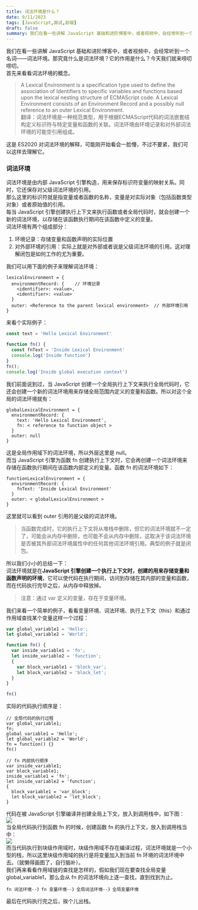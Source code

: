 ```yaml
---
title: 词法环境是什么？
date: 9/11/2023
tags: [JavaScript,面试,前端]
draft: false
summary: 我们在看一些讲解 JavaScript 基础和进阶博客中，或者视频中，会经常听到一个名词——词法环境。那究竟什么是词法环境？它的作用是什么？今天我们就来唠叨唠叨。首先来看看词法环境的概念。A Lexical Environment is a specification type used to define the association of Identifiers to specific variables and functions based upon the lexical nesting _词法环境
---
```


我们在看一些讲解 JavaScript 基础和进阶博客中，或者视频中，会经常听到一个名词——词法环境。那究竟什么是词法环境？它的作用是什么？今天我们就来唠叨唠叨。\
首先来看看词法环境的概念。

> A Lexical Environment is a specification type used to define the association of Identifiers to specific variables and functions based upon the lexical nesting structure of ECMAScript code. A Lexical Environment consists of an Environment Record and a possibly null reference to an outer Lexical Environment.\
> 翻译：词法环境是一种规范类型，用于根据ECMAScript代码的词法嵌套结构定义标识符与特定变量和函数的关联。词法环境由环境记录和对外部词法环境的可能空引用组成。

这是 ES2020 对词法环境的解释，可能刚开始看会一脸懵，不过不要紧，我们可以这样去理解它。

### 词法环境

词法环境是由内部 JavaScript 引擎构造，用来保存标识符变量的映射关系。同时，它还保存对父级词法环境的引用。\
那么这里的标识符就是指变量或者函数的名称，变量是对实际对象（包括函数类型对象）或者原始值的引用。\
每当 JavaScript 引擎创建执行上下文来执行函数或者全局代码时，就会创建一个新的词法环境，以存储在该函数执行期间在该函数中定义的变量。\
词法环境有两个组成部分：

1.  环境记录：存储变量和函数声明的实际位置
2.  对外部环境的引用：实际上就是对外部或者说是父级词法环境的引用。这对理解闭包是如何工作的尤为重要。

我们可以用下面的例子来理解词法环境：

    lexicalEnvironment = {
      environmentRecord: {    // 环境记录
      	<identifier>: <value>,
    	<identifier>: <value>
      }
      outer: <Reference to the parent lexical environment>  // 外部环境引用
    }

来看个实际例子：

```javascript
const text = 'Hello Lexical Environment'

function fn() {
  const fnText = 'Inside Lexical Environment'
  console.log('Inside function') 
}
fn();
console.log('Inside global execution context')
```

我们前面说到过，当 JavaScript 创建一个全局执行上下文来执行全局代码时，它还会创建一个新的词法环境用来存储全局范围内定义的变量和函数。所以对这个全局的词法环境就有：

    globalLexicalEnvironment = {
      environmentRecord: {
        text: 'Hello Lexical Environment',
        fn: < reference to function object >
      }
      outer: null
    }

这是全局作用域下的词法环境，所以外层这里是 null。\
而当 JavaScript 引擎为函数 fn 创建执行上下文时，它会再创建一个词法环境来存储在函数执行期间在该函数内部定义的变量。函数 fn 的词法环境如下：

    functionLexicalEnvironment = {
      environmentRecord: {
        fnText: 'Inside Lexical Environment'
      }
      outer: < globalLexicalEnvironment >
    }

这里就可以看到 outer 引用的是父级的词法环境。

> 当函数完成时，它的执行上下文将从堆栈中删除，但它的词法环境就不一定了，可能会从内存中删除，也可能不会从内存中删除，这取决于该词法环境是否被其外部词法环境属性中的任何其他词法环境引用。典型的例子就是闭包。

所以我们小小的总结一下：\
词法环境就是在**JavaScript 引擎创建一个执行上下文时，创建的用来存储变量和函数声明的环境**，它可以使代码在执行期间，访问到存储在其内部的变量和函数，而在代码执行完毕之后，从内存中释放掉。

> 注意：通过 var 定义的变量，存在于变量环境。

我们来看一个简单的例子，看看变量环境、词法环境、执行上下文（this）和通过作用域查找某个变量这样一个过程：

```javascript
var global_variable1 = 'Hello';
let global_variable2 = 'World';

function fn() {
  var inside_variable1 = 'fn';
  let inside_variable2 = 'function';
  {
    var block_variable1 = 'block_var';
    let block_variable2 = 'block_let';
  }
}

fn()
```

实际的代码执行顺序是：

    // 全局代码的执行过程
    var global_variable1;
    fn;
    global_variable1 = 'Hello';
    let global_variable2 = 'World';
    fn = function() {}
    fn()

    // fn 内部执行顺序
    var inside_variable1;
    var block_variable1;
    inside_variable1 = 'fn';
    let inside_variable2 = 'function';
    {
      block_variable1 = 'var_block';
      let block_variable2 = 'let_block';
    }

代码在被 JavaScript 引擎编译并创建全局上下文，放入到调用栈中，如下图：\
![](https://note.ihsxu.com/api/imgs/1694423218862.webp)\
当全局代码执行到函数 fn 的时候，创建函数 fn 的执行上下文，放入到调用栈当中：\
![](https://note.ihsxu.com/api/imgs/1694423232236.webp)\
而当代码执行到块级作用域时，块级作用域不存在编译过程，词法环境就是一个小型的栈，所以这里块级作用域的执行是将变量加入到当前 fn 环境的词法环境中去。（就懒得画图了，自行脑补）。\
我们再来看看作用域链的查找是怎样的，假如我们现在要查找全局变量 global\_variable1，那么会从 fn 的词法环境向上逐一查找，直到找到为止。

    fn 词法环境--》fn 变量环境--》全局词法环境--》全局变量环境

最后在代码执行完之后，挨个儿出栈。

